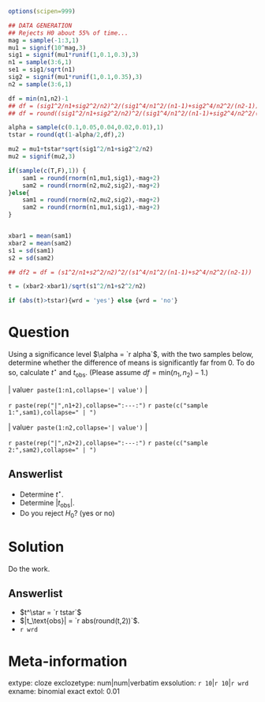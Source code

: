 ```r
options(scipen=999)

## DATA GENERATION
## Rejects H0 about 55% of time...
mag = sample(-1:3,1)
mu1 = signif(10^mag,3)
sig1 = signif(mu1*runif(1,0.1,0.3),3)
n1 = sample(3:6,1)
se1 = sig1/sqrt(n1)
sig2 = signif(mu1*runif(1,0.1,0.35),3)
n2 = sample(3:6,1)

df = min(n1,n2)-1
## df = (sig1^2/n1+sig2^2/n2)^2/(sig1^4/n1^2/(n1-1)+sig2^4/n2^2/(n2-1))
## df = round((sig1^2/n1+sig2^2/n2)^2/(sig1^4/n1^2/(n1-1)+sig2^4/n2^2/(n2-1)), 0)

alpha = sample(c(0.1,0.05,0.04,0.02,0.01),1)
tstar = round(qt(1-alpha/2,df),2)

mu2 = mu1+tstar*sqrt(sig1^2/n1+sig2^2/n2)
mu2 = signif(mu2,3)

if(sample(c(T,F),1)) {
    sam1 = round(rnorm(n1,mu1,sig1),-mag+2)
    sam2 = round(rnorm(n2,mu2,sig2),-mag+2)
}else{
    sam1 = round(rnorm(n2,mu2,sig2),-mag+2)
    sam2 = round(rnorm(n1,mu1,sig1),-mag+2)
}


xbar1 = mean(sam1)
xbar2 = mean(sam2)
s1 = sd(sam1)
s2 = sd(sam2)

## df2 = df = (s1^2/n1+s2^2/n2)^2/(s1^4/n1^2/(n1-1)+s2^4/n2^2/(n2-1))

t = (xbar2-xbar1)/sqrt(s1^2/n1+s2^2/n2)

if (abs(t)>tstar){wrd = 'yes'} else {wrd = 'no'}
```

Question
========

Using a significance level $\alpha = `r alpha`$, with the two samples below, determine whether the difference of means is significantly far from 0. To do so, calculate $t^{\star}$ and $t_\text{obs}$. (Please assume $df=\text{min}(n_1,n_2)-1$.)

| | value`r paste(1:n1,collapse='| value')` |
`r paste(rep("|",n1+2),collapse=":---:")`
`r paste(c("sample 1:",sam1),collapse=" | ")`

| | value`r paste(1:n2,collapse='| value')` |
`r paste(rep("|",n2+2),collapse=":---:")`
`r paste(c("sample 2:",sam2),collapse=" | ")`



Answerlist
----------
* Determine $t^\star$.
* Determine $|t_\text{obs}|$.
* Do you reject $H_0$? (yes or no)


Solution
========

Do the work.

Answerlist
----------
* $t^\star = `r tstar`$
* $|t_\text{obs}| = `r abs(round(t,2))`$.
* `r wrd`


Meta-information
============
extype: cloze
exclozetype: num|num|verbatim
exsolution: `r 10`|`r 10`|`r wrd`
exname: binomial exact
extol: 0.01
